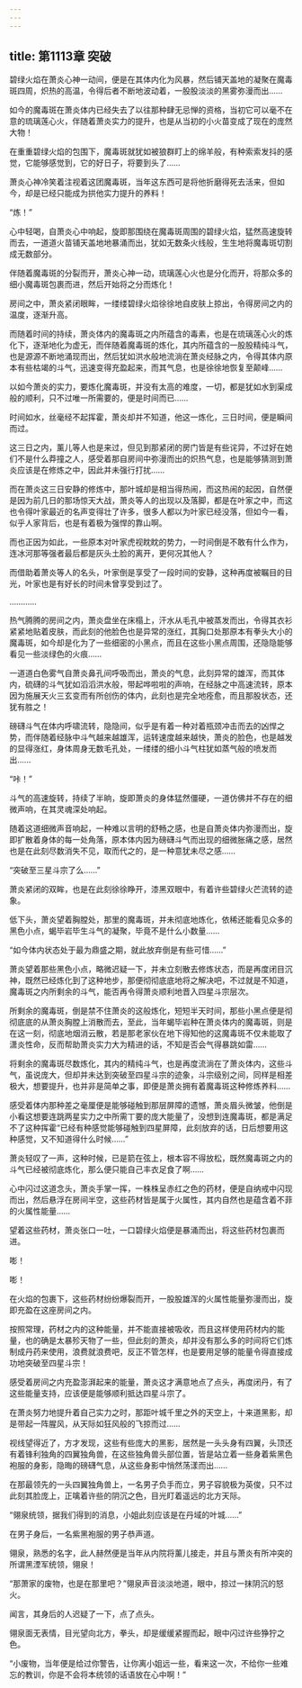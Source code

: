 ```yaml
---
---
---
```

title: 第1113章 突破
---



碧绿火焰在萧炎心神一动间，便是在其体内化为风暴，然后铺天盖地的凝聚在魔毒斑四周，炽热的高温，令得后者不断地波动着，一股股淡淡的黑雾弥漫而出……

如今的魔毒斑在萧炎体内已经失去了以往那种肆无忌惮的资格，当初它可以毫不在意的琉璃莲心火，伴随着萧炎实力的提升，也是从当初的小火苗变成了现在的庞然大物！

在重重碧绿火焰的包围下，魔毒斑就犹如被狼群盯上的绵羊般，有种索索发抖的感觉，它能够感觉到，它的好日子，将要到头了……

萧炎心神冷笑着注视着这团魔毒斑，当年这东西可是将他折磨得死去活来，但如今，却是已经只能成为拱他实力提升的养料！

“炼！”

心中轻喝，自萧炎心中响起，旋即那围绕在魔毒斑周围的碧绿火焰，猛然高速旋转而去，一道道火苗铺天盖地地暴涌而出，犹如无数条火线般，生生地将魔毒斑切割成无数部分。

伴随着魔毒斑的分裂而开，萧炎心神一动，琉璃莲心火也是分化而开，将那众多的细小魔毒斑包裹而进，然后开始将之分而炼化！

房间之中，萧炎紧闭眼眸，一缕缕碧绿火焰徐徐地自皮肤上掠出，令得房间之内的温度，逐渐升高。

而随着时间的持续，萧炎体内的魔毒斑之内所蕴含的毒素，也是在琉璃莲心火的炼化下，逐渐地化为虚无，而伴随着魔毒斑的炼化，其内所蕴含的一股股精纯斗气，也是源源不断地涌现而出，然后犹如洪水般地流淌在萧炎经脉之内，令得其体内原本有些枯竭的斗气，迅速变得充盈起来，而其气息，也是徐徐地恢复至颠峰……

以如今萧炎的实力，要炼化魔毒斑，并没有太高的难度，一切，都是犹如水到渠成般的顺利，只不过唯一所需要的，便是时间而已……

时间如水，丝毫经不起挥霍，萧炎却并不知道，他这一炼化，三日时间，便是瞬间而过。

这三日之内，薰儿等人也是来过，但见到那紧闭的房门皆是有些诧异，不过好在她们不是什么莽撞之人，感受着那自房间中弥漫而出的炽热气息，也是能够猜测到萧炎应该是在修炼之中，因此并未强行打扰……

而在萧炎这三日安静的修炼中，那叶城却是相当得热闹，而这热闹的起因，自然便是因为前几日的那场惊天大战，萧炎等人的出现以及落脚，都是在叶家之中，而这也令得叶家最近的名声变得壮了许多，很多人都以为叶家已经没落，但如今一看，似乎人家背后，也是有着极为强悍的靠山啊。

而也正因为如此，一些原本对叶家虎视眈眈的势力，一时间倒是不敢有什么作为，连冰河那等强者最后都是灰头土脸的离开，更何况其他人？

而借助着萧炎等人的名头，叶家倒是享受了一段时间的安静，这种再度被瞩目的目光，叶家也是有好长的时间未曾享受到过了。

…………

热气腾腾的房间之内，萧炎盘坐在床榻上，汗水从毛孔中被蒸发而出，令得其衣衫紧紧地贴着皮肤，而此刻的他脸色也是异常的涨红，其胸口处那原本有拳头大小的魔毒斑，如今却是化为了一些细密的小黑点，而且在这些小黑点周围，还隐隐能够看见一些淡绿色的火痕……

一道道白色雾气自萧炎鼻孔间呼吸而出，萧炎的气息，此刻异常的雄浑，而其体内，硫礴的斗气犹如滔滔洪水般，带起哗啦啦的声响，在经脉之中高速流转，原本因为施展天火三玄变而有所创伤的体内，此刻也是完全地痊愈，而且那股状态，还犹有胜之！

磅礴斗气在体内呼啸流转，隐隐间，似乎是有着一种对着瓶颈冲击而去的凶悍之势，而伴随着经脉中斗气越来越雄浑，运转速度越来越快，萧炎的脸色，也是越发的显得涨红，身体周身无数毛孔处，一缕缕的细小斗气柱犹如蒸气般的喷发而出……

“咔！”

斗气的高速旋转，持续了半晌，旋即萧炎的身体猛然僵硬，一道仿佛并不存在的细微声响，在其灵魂深处响起。

随着这道细微声音响起，一种难以言明的舒畅之感，也是自萧炎体内弥漫而出，旋即扩散着身体的每一处角落，原本体内因为磅礴斗气而出现的细微胀痛之感，居然也是在此刻尽数消失不见，取而代之的，是一种意犹未尽之感……

“突破至三星斗宗了么……”

萧炎紧闭的双眸，也是在此刻徐徐睁开，漆黑双眼中，有着许些碧绿火芒流转的迹象。

低下头，萧炎望着胸膛处，那里的魔毒斑，并未彻底地炼化，依稀还能看见众多的黑色小点，蝎毕岩毕生斗气的凝聚，毕竟不是什么小数量……

“如今体内状态处于最为鼎盛之期，就此放弃倒是有些可惜……”

萧炎望着那些黑色小点，略微迟疑一下，并未立刻散去修炼状态，而是再度闭目沉神，既然已经炼化到了这种地步，那便彻彻底底地将之解决吧，不过就是不知道，魔毒斑之内所剩余的斗气，能否再令得萧炎顺利地晋入四星斗宗层次。

所剩余的魔毒斑，倒是禁不住萧炎的这般炼化，短短半天时间，那些小黑点便是彻彻底底的从萧炎胸膛上消散而去，至此，当年蝎毕岩种在萧炎体内的魔毒斑，则是在这一刻，彻底地烟消云散，若是那老家伙在地下得知他的这魔毒斑不仅未能取了潇炎性命，反而帮助萧炎实力大为精进的话，不知是否会气得暴跳如雷……

将剩余的魔毒斑尽数炼化，其内的精纯斗气，也是再度流淌在了萧炎体内，这些斗气，虽说庞大，但却并未达到突破至四星斗宗的迹象，斗宗级别之间，同样是相差极大，想要提升，也并非是简单之事，即便是萧炎拥有着魔毒斑这种修炼养料……

感受着体内那种差之毫厘便是能够碰触到那层屏障的遗憾，萧炎眉头微皱，他倒是小看这想要连跳两星实力之中所需丅要的庞大能量了，没想到连魔毒斑，都是满足不了这种挥霍“已经有种感觉能够碰触到四星屏障，此刻放弃的话，日后想要用这种感觉，又不知道得什么时候……”

萧炎轻叹了一声，这种时候，已是箭在弦上，根本容不得放松，既然魔毒斑之内的斗气已经被彻底炼化，那么便只能自己丰衣足食了啊……

心中闪过这道念头，萧炎手掌一挥，一株株呈赤红之色的药材，便是自纳戒中闪现而出，然后悬浮在房间半空，这些药材皆是属于火属性，其内自然也是蕴含着不菲的火属性能量……

望着这些药材，萧炎张口一吐，一口碧绿火焰便是暴涌而出，将这些药材包裹而进。

嘭！

嘭！

在火焰的包裹下，这些药材纷纷爆裂而开，一股股雄浑的火属性能量弥漫而出，旋即充盈在这座房间之内。

按照常理，药材之内的这种能量，并不能直接被吸收，而且这样使用药材内的能量，也的确是太暴殄天物了一些，但此刻的萧炎，却并没有那么多的时间将它们炼制成丹药来使用，浪费就浪费吧，反正不管怎样，也是要用足够的能量令得直接成功地突破至四星斗宗！

感受着房间之内充盈澎湃起来的能量，萧炎这才满意地点了点头，再度闭丹，有了这些能量支持，应该便是能够顺利抵达四星斗宗了。

在萧炎努力地提升着自己实力之时，那距叶城千里之外的天空上，十来道黑影，却是带起一阵腥风，从天际如狂风般的飞掠而过……

视线望得近了，方才发现，这些有些庞大的黑影，居然是一头头身有四翼，头顶还有着锋利独角的四翼独角兽，在这些独角兽头部位置，皆是站立着一些身着紫黑色袍服的身影，隐晦的磅礴气息，从这些身影中悄然荡漾而出……

在那最领先的一头四翼独角兽上，一名男子负手而立，男子容貌极为英俊，只不过此刻其脸庞上，正噙着许些的阴沉之色，目光盯着遥远的北方天际。

“翎泉统领，据我们得到的消息，小姐此刻应该是在丹域的叶城……”

在男子身后，一名紫黑袍服的男子恭声道。

翎泉，熟悉的名字，此人赫然便是当年从内院将薰儿接走，并且与萧炎有所冲突的所谓黑湮军统领，翎泉！

“那萧家的废物，也是在那里吧？”翎泉声音淡淡地道，眼中，掠过一抹阴沉的怒火。

闻言，其身后的人迟疑了一下，点了点头。

翎泉面无表情，目光望向北方，拳头，却是缓缓紧握而起，眼中闪过许些狰狞之色。

“小废物，当年便是给过你警告，让你离小姐远一些，看来这一次，不给你一些难忘的教训，你是不会将本统领的话语放在心中啊！”